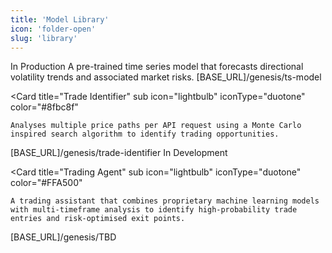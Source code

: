 ```yaml
---
title: 'Model Library'
icon: 'folder-open'
slug: 'library'
---
```


<CardGroup cols={1}>
  <Check>In Production</Check>
  <Card
    title="Time Series Foundation Model"
    icon="lightbulb" iconType="duotone" color="#8fbc8f"
  >
  <Tabs>
  <Tab title="Description">
    A pre-trained time series model that forecasts directional volatility trends and associated market risks.
  </Tab>
  <Tab title="Endpoint">
    [BASE_URL]/genesis/ts-model
  </Tab>
  </Tabs>
  </Card>
  
  <Card
    title="Trade Identifier"
    sub
    icon="lightbulb" iconType="duotone" color="#8fbc8f"
  >
  <Tabs>
  
  <Tab title="Description">
   
    Analyses multiple price paths per API request using a Monte Carlo inspired search algorithm to identify trading opportunities.

  </Tab>
  <Tab title="Endpoint">
    [BASE_URL]/genesis/trade-identifier
  </Tab>
  </Tabs>
  </Card>
  
</CardGroup>


<CardGroup cols={1}>
  <Note>In Development</Note>
 
  <Card
    title="Trading Agent"
    sub
    icon="lightbulb" iconType="duotone" color="#FFA500"
  >
  <Tabs>
  
  <Tab title="Description">
   
    A trading assistant that combines proprietary machine learning models with multi-timeframe analysis to identify high-probability trade entries and risk-optimised exit points.

  </Tab>
  <Tab title="Endpoint">
    [BASE_URL]/genesis/TBD
  </Tab>
  </Tabs>
  </Card>
  
</CardGroup>